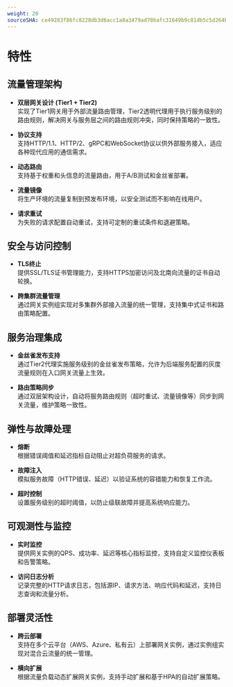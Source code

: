 ```yaml
---
weight: 20
sourceSHA: ce49283f86fc8228db3d6acc1a8a3479ad70bafc31649b9c81db5c5d264b89b6
---
```


# 特性

## 流量管理架构

- **双层网关设计 (Tier1 + Tier2)**\
  实现了Tier1网关用于外部流量路由管理，Tier2透明代理用于执行服务级别的路由规则，解决网关与服务层之间的路由规则冲突，同时保持策略的一致性。

- **协议支持**\
  支持HTTP/1.1、HTTP/2、gRPC和WebSocket协议以供外部服务接入，适应各种现代应用的通信需求。

- **动态路由**\
  支持基于权重和头信息的流量路由，用于A/B测试和金丝雀部署。

- **流量镜像**\
  将生产环境的流量复制到预发布环境，以安全测试而不影响在线用户。

- **请求重试**\
  为失败的请求配置自动重试，支持可定制的重试条件和退避策略。

## 安全与访问控制

- **TLS终止**\
  提供SSL/TLS证书管理能力，支持HTTPS加密访问及北南向流量的证书自动轮换。

- **跨集群流量管理**\
  通过网关实例组实现对多集群外部接入流量的统一管理，支持集中式证书和路由策略配置。

## 服务治理集成

- **金丝雀发布支持**\
  通过Tier2代理实施服务级别的金丝雀发布策略，允许为后端服务配置的灰度流量规则在入口网关流量上生效。

- **路由策略同步**\
  通过双层架构设计，自动将服务路由规则（超时重试、流量镜像等）同步到网关流量，维护策略一致性。

## 弹性与故障处理

- **熔断**\
  根据错误阈值和延迟指标自动阻止对超负荷服务的请求。

- **故障注入**\
  模拟服务故障（HTTP错误、延迟）以验证系统的容错能力和恢复工作流。

- **超时控制**\
  设置服务级别的超时阈值，以防止级联故障并提高系统响应能力。

## 可观测性与监控

- **实时监控**\
  提供网关实例的QPS、成功率、延迟等核心指标监控，支持自定义监控仪表板和告警策略。

- **访问日志分析**\
  记录完整的HTTP请求日志，包括源IP、请求方法、响应代码和延迟，支持日志查询和流量分析。

## 部署灵活性

- **跨云部署**\
  支持在多个云平台（AWS、Azure、私有云）上部署网关实例，通过实例组实现对混合云流量的统一管理。

- **横向扩展**\
  根据流量负载动态扩展网关实例，支持手动扩展和基于HPA的自动扩展策略。
